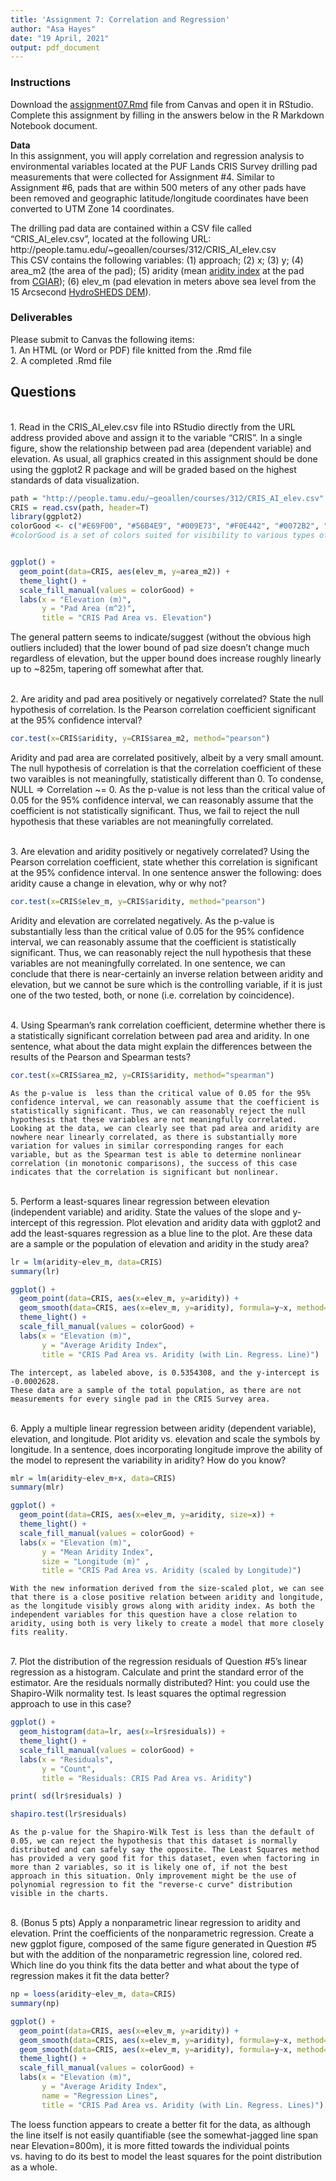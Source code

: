 ---
title: 'Assignment 7: Correlation and Regression'
author: "Asa Hayes"
date: "19 April, 2021"
output: pdf_document
---
  
  
### Instructions
  
Download the [assignment07.Rmd](http://people.tamu.edu/~geoallen/courses/312/assignment07.Rmd) file from Canvas and open it in RStudio. Complete this assignment by filling in the answers below in the R Markdown Notebook document. 
  
**Data**  
In this assignment, you will apply correlation and regression analysis to environmental variables located at the PUF Lands CRIS Survey drilling pad measurements that were collected for Assignment #4. Similar to Assignment #6, pads that are within 500 meters of any other pads have been removed and geographic latitude/longitude coordinates have been converted to UTM Zone 14 coordinates.  
    
The drilling pad data are contained within a CSV file called "CRIS_AI_elev.csv", located at the following URL:  
http://people.tamu.edu/~geoallen/courses/312/CRIS_AI_elev.csv  
This CSV contains the following variables: (1) approach; (2) x; (3) y; (4) area_m2 (the area of the pad); (5) aridity (mean [aridity index](https://en.wikipedia.org/wiki/Aridity_index) at the pad from [CGIAR](https://cgiarcsi.community/data/global-aridity-and-pet-database/)); (6) elev_m (pad elevation in meters above sea level from the 15 Arcsecond [HydroSHEDS DEM](https://www.hydrosheds.org/)). 
  
  
### Deliverables  
Please submit to Canvas the following items:  
1. An HTML (or Word or PDF) file knitted from the .Rmd file  
2. A completed .Rmd file  
  
  
## Questions
  
\
1.	Read in the CRIS_AI_elev.csv file into RStudio directly from the URL address provided above and assign it to the variable "CRIS". In a single figure, show the relationship between pad area (dependent variable) and elevation. As usual, all graphics created in this assignment should be done using the ggplot2 R package and will be graded based on the highest standards of data visualization. 
```{r}
path = "http://people.tamu.edu/~geoallen/courses/312/CRIS_AI_elev.csv"
CRIS = read.csv(path, header=T)
library(ggplot2)
colorGood <- c("#E69F00", "#56B4E9", "#009E73", "#F0E442", "#0072B2", "#D55E00", "#CC79A7", "#999999")
#colorGood is a set of colors suited for visibility to various types of colorblindness


ggplot() +
  geom_point(data=CRIS, aes(elev_m, y=area_m2)) + 
  theme_light() +
  scale_fill_manual(values = colorGood) +
  labs(x = "Elevation (m)",
       y = "Pad Area (m^2)",
       title = "CRIS Pad Area vs. Elevation")

```
  
   The general pattern seems to indicate/suggest (without the obvious high outliers included) that the lower bound of pad size doesn't change much regardless of elevation, but the upper bound does increase roughly linearly up to ~825m, tapering off somewhat after that. 
  
\
2. Are aridity and pad area positively or negatively correlated? State the null hypothesis of correlation. Is the Pearson correlation coefficient significant at the 95% confidence interval?  
```{r}
cor.test(x=CRIS$aridity, y=CRIS$area_m2, method="pearson")


```
   Aridity and pad area are correlated positively, albeit by a very small amount.
   The null hypothesis of correlation is that the correlation coefficient of these two varaibles is not meaningfully, statistically different than 0. To condense, NULL => Correlation ~= 0.
   As the p-value is not less than the critical value of 0.05 for the 95% confidence interval, we can reasonably assume that the coefficient is not statistically significant. Thus, we fail to reject the null hypothesis that these variables are not meaningfully correlated.
 
   
\
3. Are elevation and aridity positively or negatively correlated? Using the Pearson correlation coefficient, state whether this correlation is significant at the 95% confidence interval. In one sentence answer the following: does aridity cause a change in elevation, why or why not? 
```{r}
cor.test(x=CRIS$elev_m, y=CRIS$aridity, method="pearson")

```
   Aridity and elevation are correlated negatively.
   As the p-value is substantially less than the critical value of 0.05 for the 95% confidence interval, we can reasonably assume that the coefficient is statistically significant. Thus, we can reasonably reject the null hypothesis that these variables are not meaningfully correlated. 
   In one sentence, we can conclude that there is near-certainly an inverse relation between aridity and elevation, but we cannot be sure which is the controlling variable, if it is just one of the two tested, both, or none (i.e. correlation by coincidence).
   
\
4. Using Spearman's rank correlation coefficient, determine whether there is a statistically significant correlation between pad area and aridity. In one sentence, what about the data might explain the differences between the results of the Pearson and Spearman tests? 
```{r}
cor.test(x=CRIS$area_m2, y=CRIS$aridity, method="spearman")

```
    As the p-value is  less than the critical value of 0.05 for the 95% confidence interval, we can reasonably assume that the coefficient is statistically significant. Thus, we can reasonably reject the null hypothesis that these variables are not meaningfully correlated. 
    Looking at the data, we can clearly see that pad area and aridity are nowhere near linearly correlated, as there is substantially more variation for values in similar corresponding ranges for each variable, but as the Spearman test is able to determine nonlinear correlation (in monotonic comparisons), the success of this case indicates that the correlation is significant but nonlinear.
    
\
5. Perform a least-squares linear regression between elevation (independent variable) and aridity. State the values of the slope and y-intercept of this regression. Plot elevation and aridity data with ggplot2 and add the least-squares regression as a blue line to the plot. Are these data are a sample or the population of elevation and aridity in the study area? 
```{r}
lr = lm(aridity~elev_m, data=CRIS)
summary(lr)

ggplot() + 
  geom_point(data=CRIS, aes(x=elev_m, y=aridity)) +
  geom_smooth(data=CRIS, aes(x=elev_m, y=aridity), formula=y~x, method="lm", se=F) + 
  theme_light() +
  scale_fill_manual(values = colorGood) +
  labs(x = "Elevation (m)",
       y = "Average Aridity Index",
       title = "CRIS Pad Area vs. Aridity (with Lin. Regress. Line)")


```
    The intercept, as labeled above, is 0.5354308, and the y-intercept is -0.0002628.
    These data are a sample of the total population, as there are not measurements for every single pad in the CRIS Survey area. 
    
\
6. Apply a multiple linear regression between aridity (dependent variable), elevation, and longitude. Plot aridity vs. elevation and scale the symbols by longitude. In a sentence, does incorporating longitude improve the ability of the model to represent the variability in aridity? How do you know?  

```{r}
mlr = lm(aridity~elev_m+x, data=CRIS)
summary(mlr)

ggplot() + 
  geom_point(data=CRIS, aes(x=elev_m, y=aridity, size=x)) + 
  theme_light() +
  scale_fill_manual(values = colorGood) +
  labs(x = "Elevation (m)",
       y = "Mean Aridity Index",
       size = "Longitude (m)" ,
       title = "CRIS Pad Area vs. Aridity (scaled by Longitude)")

```
    With the new information derived from the size-scaled plot, we can see that there is a close positive relation between aridity and longitude, as the longitude visibly grows along with aridity index. As both the independent variables for this question have a close relation to aridity, using both is very likely to create a model that more closely fits reality. 
    
    
\
7. Plot the distribution of the regression residuals of Question #5's linear regression as a histogram. Calculate and print the standard error of the estimator. Are the residuals normally distributed? Hint: you could use the Shapiro-Wilk normality test. Is least squares the optimal regression approach to use in this case? 
```{r}
ggplot() + 
  geom_histogram(data=lr, aes(x=lr$residuals)) + 
  theme_light() +
  scale_fill_manual(values = colorGood) +
  labs(x = "Residuals",
       y = "Count",
       title = "Residuals: CRIS Pad Area vs. Aridity")

print( sd(lr$residuals) )

shapiro.test(lr$residuals)


```
    As the p-value for the Shapiro-Wilk Test is less than the default of 0.05, we can reject the hypothesis that this dataset is normally distributed and can safely say the opposite. The Least Squares method has provided a very good fit for this dataset, even when factoring in more than 2 variables, so it is likely one of, if not the best approach in this situation. Only improvement might be the use of polynomial regression to fit the "reverse-c curve" distribution visible in the charts.
\
8. (Bonus 5 pts) Apply a nonparametric linear regression to aridity and elevation. Print the coefficients of the nonparametric regression. Create a new ggplot figure, composed of the same figure generated in Question #5 but with the addition of the nonparametric regression line, colored red. Which line do you think fits the data better and what about the type of regression makes it fit the data better? 
```{r}
np = loess(aridity~elev_m, data=CRIS)
summary(np)

ggplot() + 
  geom_point(data=CRIS, aes(x=elev_m, y=aridity)) +
  geom_smooth(data=CRIS, aes(x=elev_m, y=aridity), formula=y~x, method="lm", se=F, color = "blue", name="Linear") + 
  geom_smooth(data=CRIS, aes(x=elev_m, y=aridity), formula=y~x, method="loess", se=F, color = "red", name="NonParametric") + 
  theme_light() +
  scale_fill_manual(values = colorGood) +
  labs(x = "Elevation (m)",
       y = "Average Aridity Index",
       name = "Regression Lines",
       title = "CRIS Pad Area vs. Aridity (with Lin. Regress. Lines)")

```
   The loess function appears to create a better fit for the data, as although the line itself is not easily quantifiable (see the somewhat-jagged line span near Elevation=800m), it is more fitted towards the individual points vs. having to do its best to model the least squares for the point distribution as a whole. 
